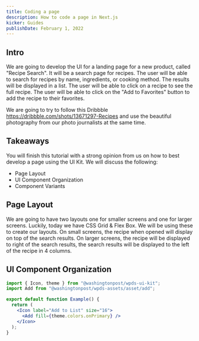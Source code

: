 ```yaml
---
title: Coding a page
description: How to code a page in Next.js
kicker: Guides
publishDate: February 1, 2022
---
```


## Intro

We are going to develop the UI for a landing page for a new product, called "Recipe Search". It will be a search page for recipes. The user will be able to search for recipes by name, ingredients, or cooking method. The results will be displayed in a list. The user will be able to click on a recipe to see the full recipe. The user will be able to click on the "Add to Favorites" button to add the recipe to their favorites.

We are going to try to follow this Dribbble https://dribbble.com/shots/13671297-Recipes and use the beautiful photography from our photo journalists at the same time.

## Takeaways

You will finish this tutorial with a strong opinion from us on how to best develop a page using the UI Kit. We will discuss the following:

- Page Layout
- UI Component Organization
- Component Variants

## Page Layout

We are going to have two layouts one for smaller screens and one for larger screens. Luckily, today we have CSS Grid & Flex Box. We will be using these to create our layouts. On small screens, the recipe when opened will display on top of the search results. On larger screens, the recipe will be displayed to right of the search results, the search results will be displayed to the left of the recipe in 4 columns.

## UI Component Organization

```jsx
import { Icon, theme } from "@washingtonpost/wpds-ui-kit";
import Add from "@washingtonpost/wpds-assets/asset/add";

export default function Example() {
  return (
    <Icon label="Add to List" size="16">
      <Add fill={theme.colors.onPrimary} />
    </Icon>
  );
}
```
